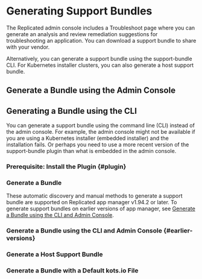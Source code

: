 

# Generating Support Bundles

The Replicated admin console includes a Troubleshoot page where you can generate an analysis and review remediation suggestions for troubleshooting an application. You can download a support bundle to share with your vendor.

Alternatively, you can generate a support bundle using the support-bundle CLI. For Kubernetes installer clusters, you can also generate a host support bundle.

## Generate a Bundle using the Admin Console

<GenerateBundleAdminConsole/>

## Generating a Bundle using the CLI

You can generate a support bundle using the command line (CLI) instead of the admin console. For example, the admin console might not be available if you are using a Kubernetes installer (embedded installer) and the installation fails. Or perhaps you need to use a more recent version of the support-bundle plugin than what is embedded in the admin console.

### Prerequisite: Install the Plugin {#plugin}

<InstallPlugin/>

### Generate a Bundle

These automatic discovery and manual methods to generate a support bundle are supported on Replicated app manager v1.94.2 or later. To generate support bundles on earlier versions of app manager, see [Generate a Bundle using the CLI and Admin Console](#earlier-versions).

<GenerateBundle/>


### Generate a Bundle using the CLI and Admin Console {#earlier-versions}

<GenerateBundleCliAdminConsole/>

### Generate a Host Support Bundle

<GenerateBundleHost/>

### Generate a Bundle with a Default kots.io File

<GenerateBundleDefaultKots/>